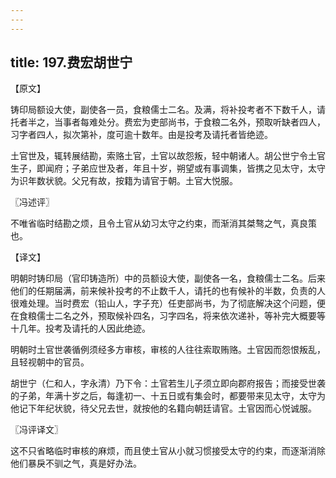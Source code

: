 ```yaml
---
---
---
```

title: 197.费宏胡世宁
---



【原文】

铸印局额设大使，副使各一员，食粮儒士二名。及满，将补投考者不下数千人，请托者半之，当事者每难处分。费宏为吏部尚书，于食粮二名外，预取听缺者四人，习字者四人，拟次第补，度可逾十数年。由是投考及请托者皆绝迹。

土官世及，辄转展结勘，索赂土官，土官以故怨叛，轻中朝诸人。胡公世宁令土官生子，即闻府；子弟应世及者，年且十岁，朔望或有事调集，皆携之见太守，太守为识年数状貌。父兄有故，按籍为请官于朝。土官大悦服。

〖冯述评〗

不唯省临时结勘之烦，且令土官从幼习太守之约束，而渐消其桀骜之气，真良策也。

【译文】

明朝时铸印局（官印铸造所）中的员额设大使，副使各一名，食粮儒士二名。后来他们的任期届满，前来候补投考的不止数千人，请托的也有候补的半数，负责的人很难处理。当时费宏（铅山人，字子充）任吏部尚书，为了彻底解决这个问题，便在食粮儒士二名之外，预取候补四名，习字四名，将来依次递补，等补完大概要等十几年。投考及请托的人因此绝迹。

明朝时土官世袭循例须经多方审核，审核的人往往索取贿赂。土官因而怨恨叛乱，且轻视朝中的官员。

胡世宁（仁和人，字永清）乃下令：土官若生儿子须立即向郡府报告；而接受世袭的子弟，年满十岁之后，每逢初一、十五日或有集会时，都要带来见太守，太守为他记下年纪状貌，待父兄去世，就按他的名籍向朝廷请官。土官因而心悦诚服。

〖冯评译文〗

这不只省略临时审核的麻烦，而且使土官从小就习惯接受太守的约束，而逐渐消除他们暴戾不驯之气，真是好办法。